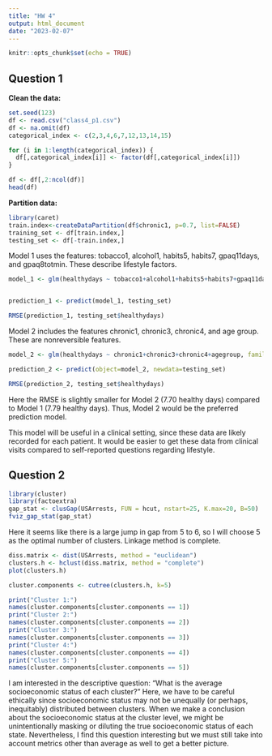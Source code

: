 ```yaml
---
title: "HW 4"
output: html_document
date: "2023-02-07"
---
```


```r
knitr::opts_chunk$set(echo = TRUE)
```

## Question 1

__Clean the data:__

```r
set.seed(123)
df <- read.csv("class4_p1.csv")
df <- na.omit(df)
categorical_index <- c(2,3,4,6,7,12,13,14,15)

for (i in 1:length(categorical_index)) {
  df[,categorical_index[i]] <- factor(df[,categorical_index[i]])
}

df <- df[,2:ncol(df)]
head(df)
```

__Partition data:__
```r
library(caret)
train.index<-createDataPartition(df$chronic1, p=0.7, list=FALSE)
training_set <- df[train.index,]
testing_set <- df[-train.index,]
```

Model 1 uses the features: tobacco1, alcohol1, habits5, habits7, gpaq11days, and gpaq8totmin. These describe lifestyle factors.

```r
model_1 <- glm(healthydays ~ tobacco1+alcohol1+habits5+habits7+gpaq11days+gpaq8totmin, family = "gaussian", data = df)


prediction_1 <- predict(model_1, testing_set)

RMSE(prediction_1, testing_set$healthydays)
```
Model 2 includes the features chronic1, chronic3, chronic4, and age group. These are nonreversible features.

```r
model_2 <- glm(healthydays ~ chronic1+chronic3+chronic4+agegroup, family = "gaussian", data = df)

prediction_2 <- predict(object=model_2, newdata=testing_set)

RMSE(prediction_2, testing_set$healthydays)
```

Here the RMSE is slightly smaller for Model 2 (7.70 healthy days) compared to Model 1 (7.79 healthy days). Thus, Model 2 would be the preferred prediction model.

This model will be useful in a clinical setting, since these data are likely recorded for each patient. It would be easier to get these data from clinical visits compared to self-reported questions regarding lifestyle.


## Question 2

```r
library(cluster)
library(factoextra)
gap_stat <- clusGap(USArrests, FUN = hcut, nstart=25, K.max=20, B=50)
fviz_gap_stat(gap_stat)
```

Here it seems like there is a large jump in gap from 5 to 6, so I will choose 5 as the optimal number of clusters. Linkage method is complete.

```r
diss.matrix <- dist(USArrests, method = "euclidean")
clusters.h <- hclust(diss.matrix, method = "complete")
plot(clusters.h)
```

```r
cluster.components <- cutree(clusters.h, k=5)
```

```r
print("Cluster 1:")
names(cluster.components[cluster.components == 1])
print("Cluster 2:")
names(cluster.components[cluster.components == 2])
print("Cluster 3:")
names(cluster.components[cluster.components == 3])
print("Cluster 4:")
names(cluster.components[cluster.components == 4])
print("Cluster 5:")
names(cluster.components[cluster.components == 5])
```

I am interested in the descriptive question: "What is the average socioeconomic status of each cluster?" Here, we have to be careful ethically since socioeconomic status may not be unequally (or perhaps, inequitably) distributed between clusters. When we make a conclusion about the socioeconomic status at the cluster level, we might be unintentionally masking or diluting the true socioeconomic status of each state. Nevertheless, I find this question interesting but we must still take into account metrics other than average as well to get a better picture.
